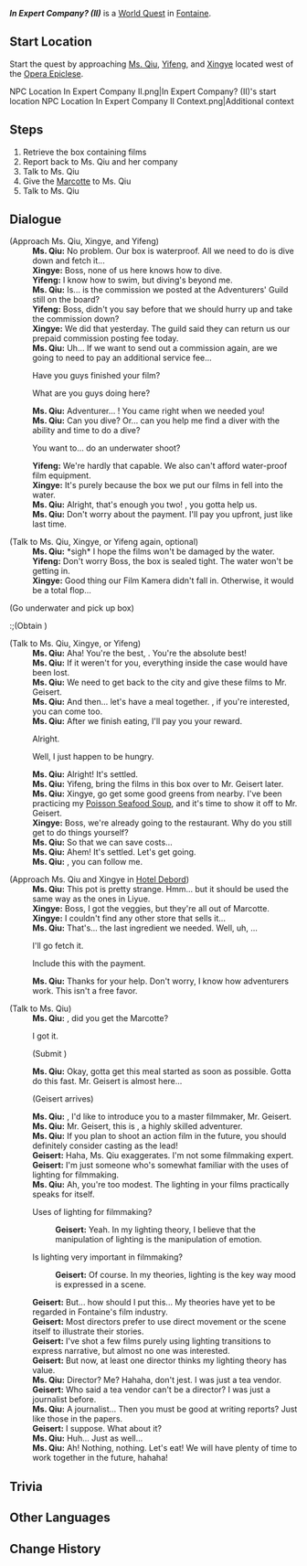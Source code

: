 {{Quest Infobox
|id            = 74114
|image         = World Quest In Expert Company II.png
|type          = World
|characters    = Geisert; Ms. Qiu; Traveler; Xingye; Yifeng
|startLocation = [[Court of Fontaine Region]], [[Fontaine]]
|region        = Fontaine
|area          = Court of Fontaine Region
|prev          = In Expert Company? (I)
|next          = Temporary Acclimatization
|rewards       = Adventure EXP*150;Mora*30,000;Hero's Wit*3;Poisson Seafood Soup*1
}}
'''''In Expert Company? (II)''''' is a [[World Quest]] in [[Fontaine]].

==Start Location==
Start the quest by approaching [[Ms. Qiu]], [[Yifeng]], and [[Xingye]] located west of the [[Opera Epiclese]].
<gallery>
NPC Location In Expert Company II.png|In Expert Company? (II)'s start location
NPC Location In Expert Company II Context.png|Additional context
</gallery>

==Steps==
# Retrieve the box containing films
# Report back to Ms. Qiu and her company
# Talk to Ms. Qiu
# Give the [[Marcotte]] to Ms. Qiu
# Talk to Ms. Qiu
<!--
==Gameplay Notes==
-->
==Dialogue==
{{Quest Description|Ms. Qiu's group seems to be in trouble again...}}
{{Dialogue Start}}
;(Approach Ms. Qiu, Xingye, and Yifeng)
:'''Ms. Qiu:''' No problem. Our box is waterproof. All we need to do is dive down and fetch it...
:'''Xingye:''' Boss, none of us here knows how to dive.
:'''Yifeng:''' I know how to swim, but diving's beyond me.
:'''Ms. Qiu:''' Is... is the commission we posted at the Adventurers' Guild still on the board?
:'''Yifeng:''' Boss, didn't you say before that we should hurry up and take the commission down?
:'''Xingye:''' We did that yesterday. The guild said they can return us our prepaid commission posting fee today.
:'''Ms. Qiu:''' Uh... If we want to send out a commission again, are we going to need to pay an additional service fee...
:{{DIcon}} Have you guys finished your film?
:{{DIcon}} What are you guys doing here?
:'''Ms. Qiu:''' Adventurer... {{Traveler}}! You came right when we needed you!
:'''Ms. Qiu:''' Can you dive? Or... can you help me find a diver with the ability and time to do a dive?
:{{DIcon}} You want to... do an underwater shoot?
:'''Yifeng:''' We're hardly that capable. We also can't afford water-proof film equipment.
:'''Xingye:''' It's purely because the box we put our films in fell into the water.
:'''Ms. Qiu:''' Alright, that's enough you two! {{Traveler}}, you gotta help us.
:'''Ms. Qiu:''' Don't worry about the payment. I'll pay you upfront, just like last time.

;(Talk to Ms. Qiu, Xingye, or Yifeng again, optional)
:'''Ms. Qiu:''' *sigh* I hope the films won't be damaged by the water.
:'''Yifeng:''' Don't worry Boss, the box is sealed tight. The water won't be getting in.
:'''Xingye:''' Good thing our Film Kamera didn't fall in. Otherwise, it would be a total flop...

;(Go underwater and pick up box)
:;(Obtain {{Item|Heavy Box (In Expert Company? (II))|text=Heavy Box}})

;(Talk to Ms. Qiu, Xingye, or Yifeng)
:'''Ms. Qiu:''' Aha! You're the best, {{Traveler}}. You're the absolute best!
:'''Ms. Qiu:''' If it weren't for you, everything inside the case would have been lost.
:'''Ms. Qiu:''' We need to get back to the city and give these films to Mr. Geisert.
:'''Ms. Qiu:''' And then... let's have a meal together. {{Traveler}}, if you're interested, you can come too.
:'''Ms. Qiu:''' After we finish eating, I'll pay you your reward.
:{{DIcon}} Alright.
:{{DIcon}} Well, I just happen to be hungry.
:'''Ms. Qiu:''' Alright! It's settled.
:'''Ms. Qiu:''' Yifeng, bring the films in this box over to Mr. Geisert later.
:'''Ms. Qiu:''' Xingye, go get some good greens from nearby. I've been practicing my [[Poisson Seafood Soup]], and it's time to show it off to Mr. Geisert.
:'''Xingye:''' Boss, we're already going to the restaurant. Why do you still get to do things yourself?
:'''Ms. Qiu:''' So that we can save costs...
:'''Ms. Qiu:''' Ahem! It's settled. Let's get going.
:'''Ms. Qiu:''' {{Traveler}}, you can follow me.

;(Approach Ms. Qiu and Xingye in [[Hotel Debord]])
:'''Ms. Qiu:''' This pot is pretty strange. Hmm... but it should be used the same way as the ones in Liyue.
:'''Xingye:''' Boss, I got the veggies, but they're all out of Marcotte.
:'''Xingye:''' I couldn't find any other store that sells it...
:'''Ms. Qiu:''' That's... the last ingredient we needed. Well, uh, {{Traveler}}...
:{{DIcon}} I'll go fetch it.
:{{DIcon}} Include this with the payment.
:'''Ms. Qiu:''' Thanks for your help. Don't worry, I know how adventurers work. This isn't a free favor.

;(Talk to Ms. Qiu)
:'''Ms. Qiu:''' {{Traveler}}, did you get the Marcotte?
:{{DIcon}} I got it.
:;(Submit {{Item|Marcotte|x=2}})
:'''Ms. Qiu:''' Okay, gotta get this meal started as soon as possible. Gotta do this fast. Mr. Geisert is almost here...
:;(Geisert arrives)<!--screen transition-->
:'''Ms. Qiu:''' {{Traveler}}, I'd like to introduce you to a master filmmaker, Mr. Geisert.
:'''Ms. Qiu:''' Mr. Geisert, this is {{Traveler}}, a highly skilled adventurer.
:'''Ms. Qiu:''' If you plan to shoot an action film in the future, you should definitely consider casting {{Traveler}} as the lead!
:'''Geisert:''' Haha, Ms. Qiu exaggerates. I'm not some filmmaking expert.
:'''Geisert:''' I'm just someone who's somewhat familiar with the uses of lighting for filmmaking.
:'''Ms. Qiu:''' Ah, you're too modest. The lighting in your films practically speaks for itself.
:{{DIcon}} Uses of lighting for filmmaking?
::'''Geisert:''' Yeah. In my lighting theory, I believe that the manipulation of lighting is the manipulation of emotion.
:{{DIcon}} Is lighting very important in filmmaking?
::'''Geisert:''' Of course. In my theories, lighting is the key way mood is expressed in a scene.
:'''Geisert:''' But... how should I put this... My theories have yet to be regarded in Fontaine's film industry.
:'''Geisert:''' Most directors prefer to use direct movement or the scene itself to illustrate their stories.
:'''Geisert:''' I've shot a few films purely using lighting transitions to express narrative, but almost no one was interested.
:'''Geisert:''' But now, at least one director thinks my lighting theory has value.
:'''Ms. Qiu:''' Director? Me? Hahaha, don't jest. I was just a tea vendor.
:'''Geisert:''' Who said a tea vendor can't be a director? I was just a journalist before.
:'''Ms. Qiu:''' A journalist... Then you must be good at writing reports? Just like those in the papers.
:'''Geisert:''' I suppose. What about it?
:'''Ms. Qiu:''' Huh... Just as well...
:'''Ms. Qiu:''' Ah! Nothing, nothing. Let's eat! We will have plenty of time to work together in the future, hahaha!
:{{Black Screen|Everyone takes a seat to Ms. Qiu's forthright laughter.}}
:{{Black Screen|After the meal, Ms. Qiu makes an additional meal and stuffs it in your bag after packaging it...}}
{{Dialogue End}}

==Trivia==
{{Transclude|In Expert Company? (I)|Trivia}}

==Other Languages==
{{Other Languages
|en       = In Expert Company? (II)
|zhs      = 三人行…先寻明师・之二
|zhs_rm   = Sān Rénxíng... Xiān Xún Míngshī - Zhī'èr
|zht      = 三人行…先尋明師・之二
|zht_rm   = Sān Rénxíng... Xiān Xún Míngshī - Zhī'èr
|zh_tl    = 
|ja       = 三人寄れば…明師を探せ・2
|ja_rm    = Sannin Yoreba... Meishi wo Sagase - Ni
|ja_tl    = 
|ko       = 삼인행… 스승 찾기・두 번째
|ko_tl    = 
|es       = Tres novatos y un kinógrafo (II)
|es_tl    = Three Newbies and a Kinographer (II)
|fr       = En compagnie experte ? (2)
|fr_tl    = In Expert Company? (2)
|ru       = Трое в Фонтейне, не считая кинокамеры II
|ru_tl    = Three in Fontaine (To Say Nothing of the Film Kamera) II
|th       = แก๊งสามหน่อ... ตามหาผู้ชี้แนะ - 2
|th_rm    = 
|th_tl    = 
|vi       = Ba Đồng Hành... Tìm Chuyên Gia II
|vi_tl    = 
|de       = Die Möchtegern-Filmemacher II
|de_tl    = The Wannabe Movie Makers II
|id       = Di Tengah Kumpulan Ahli: II
|id_tl    = Amidst the Expert Group: II
|pt       = Em Companhia Especializada? (II)
|pt_tl    = 
|tr       = Uzmanlar İş Başında (II)
|tr_tl    = 
|it       = In mani esperte? (II)
|it_tl    = 
}}

==Change History==
{{Change History|4.0}}